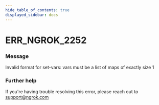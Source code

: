 ```yaml
---
hide_table_of_contents: true
displayed_sidebar: docs
---
```



# ERR_NGROK_2252

### Message

Invalid format for set-vars: vars must be a list of maps of exactly size 1

<ErrorDetails error="err_ngrok_2252" />

### Further help

If you're having trouble resolving this error, please reach out to [support@ngrok.com](mailto:support@ngrok.com?subject=Help%20with%20ERR_NGROK_2252)


